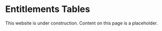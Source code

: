 
# Entitlements Tables

<Callout type="warning" emoji="⚠️">
  This website is under construction. Content on this page is a placeholder.
</Callout>
